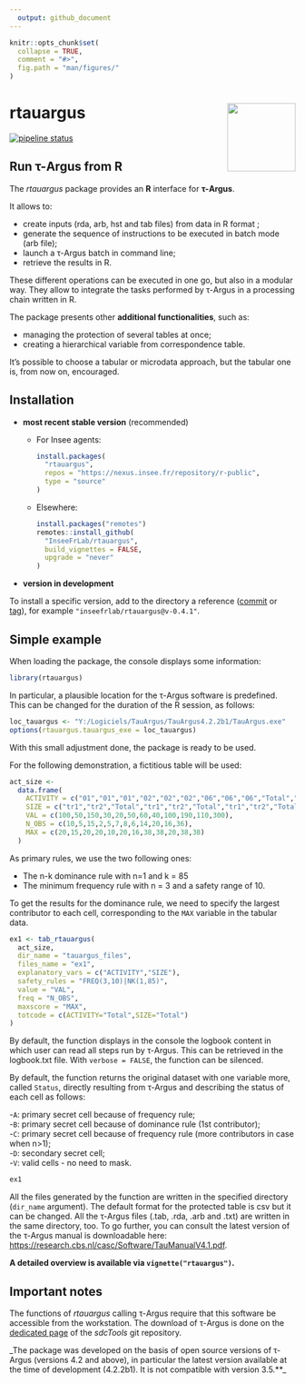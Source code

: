 ```yaml
---
  output: github_document
---
```

  
  <!-- README.md is generated from README.Rmd. Please edit that file -->
  
```r
knitr::opts_chunk$set(
  collapse = TRUE,
  comment = "#>",
  fig.path = "man/figures/"
)
```

# rtauargus <a href='https://inseefrlab.github.io/rtauargus/'><img src='man/figures/rtauargus_logo_small.png' align="right" width="120" /></a>  

<!-- badges: start -->
[![pipeline status](https://gitlab.insee.fr/outilsconfidentialite/rtauargus/badges/master/pipeline.svg)](https://gitlab.insee.fr/outilsconfidentialite/rtauargus/-/pipelines)
<!-- badges: end -->

<!--![](vignettes/R_logo_small.png) ![](vignettes/TauBall2_small.png)-->

  
## Run τ-Argus from R

The *rtauargus* package provides an **R** interface for **τ-Argus**.

It allows to:

- create inputs (rda, arb, hst and tab files) from data in R format ;
- generate the sequence of instructions to be executed in batch mode (arb file);
- launch a τ-Argus batch in command line;
- retrieve the results in R.

These different operations can be executed in one go, but also in a modular way.
They allow to integrate the tasks performed by τ-Argus in a processing chain written in R.

The package presents other **additional functionalities**, such as:  

- managing the protection of several tables at once;
- creating a hierarchical variable from correspondence table.

It's possible to choose a tabular or microdata approach, but the tabular 
one is, from now on, encouraged.

## Installation

* **most recent stable version** (recommended)

  - For Insee agents:  
    ```r
    install.packages(
      "rtauargus",
      repos = "https://nexus.insee.fr/repository/r-public",
      type = "source"
    )
    ```
    
  - Elsewhere:
    ```r
    install.packages("remotes")
    remotes::install_github(
      "InseeFrLab/rtauargus",
      build_vignettes = FALSE,
      upgrade = "never"
    )
    ```

* **version in development**

To install a specific version, add to the directory a reference
([commit](https://github.com/inseefrlab/rtauargus/commits/master) or
[tag](https://github.com/inseefrlab/rtauargus/tags)),
for example `"inseefrlab/rtauargus@v-0.4.1"`.

## Simple example

When loading the package, the console displays some information:


```r
library(rtauargus)
```

In particular, a plausible location for the &tau;-Argus software is
predefined. This can be changed for the duration of the R session, as follows:

```r
loc_tauargus <- "Y:/Logiciels/TauArgus/TauArgus4.2.2b1/TauArgus.exe"
options(rtauargus.tauargus_exe = loc_tauargus)
```

With this small adjustment done, the package is ready to be used.

For the following demonstration, a fictitious table will be used:

```r
act_size <-
  data.frame(
    ACTIVITY = c("01","01","01","02","02","02","06","06","06","Total","Total","Total"),
    SIZE = c("tr1","tr2","Total","tr1","tr2","Total","tr1","tr2","Total","tr1","tr2","Total"),
    VAL = c(100,50,150,30,20,50,60,40,100,190,110,300),
    N_OBS = c(10,5,15,2,5,7,8,6,14,20,16,36),
    MAX = c(20,15,20,20,10,20,16,38,38,20,38,38)
  )
```

As primary rules, we use the two following ones:

- The n-k dominance rule with n=1 and k = 85
- The minimum frequency rule with n = 3 and a safety range of 10.

To get the results for the dominance rule, we need to specify the largest 
contributor to each cell, corresponding to the `MAX` variable in the tabular data.

```r
ex1 <- tab_rtauargus(
  act_size,
  dir_name = "tauargus_files",
  files_name = "ex1",
  explanatory_vars = c("ACTIVITY","SIZE"),
  safety_rules = "FREQ(3,10)|NK(1,85)",
  value = "VAL",
  freq = "N_OBS",
  maxscore = "MAX",
  totcode = c(ACTIVITY="Total",SIZE="Total")
)
```

By default, the function displays in the console the logbook content in which
user can read all steps run by &tau;-Argus. This can be retrieved in the logbook.txt file.
With `verbose = FALSE`, the function can be silenced.

By default, the function returns the original dataset with one variable more,
called `Status`, directly resulting from &tau;-Argus and describing the status of
each cell as follows:
  
-`A`: primary secret cell because of frequency rule;  
-`B`: primary secret cell because of dominance rule (1st contributor);  
-`C`: primary secret cell because of frequency rule (more contributors in case when n>1);  
-`D`: secondary secret cell;  
-`V`: valid cells - no need to mask.


```r
ex1
```


All the files generated by the function are written in the specified directory
(`dir_name` argument). 
The default format for the protected table is csv but it can be changed.
All the &tau;-Argus files (.tab, .rda, .arb and .txt) are written in the
same directory, too. To go further, you can consult the latest version of the 
&tau;-Argus manual is downloadable here:
[https://research.cbs.nl/casc/Software/TauManualV4.1.pdf](https://research.cbs.nl/casc/Software/TauManualV4.1.pdf).


**A detailed overview is available via `vignette("rtauargus")`.**

## Important notes

The functions of *rtauargus* calling τ-Argus require that this software be accessible from the workstation. The download of τ-Argus is done on the [dedicated page](https://github.com/sdcTools/tauargus/releases) of the *sdcTools* git repository.

_The package was developed on the basis of open source versions of &tau;-Argus 
(versions 4.2 and above), in particular the latest version available at the 
time of development (4.2.2b1). It is not compatible with version 3.5.**_
